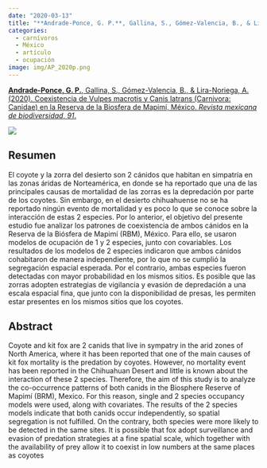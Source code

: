 ```yaml
---
date: "2020-03-13"
title: "**Andrade-Ponce, G. P.**, Gallina, S., Gómez-Valencia, B., & Lira-Noriega, A. (2020). Coexistencia de *Vulpes macrotis* y *Canis latrans* (Carnivora: Canidae) en la Reserva de la Biosfera de Mapimí, México"
categories:
  - carnívoros
  - México
  - artículo
  - ocupación
image: img/AP_2020p.png
---
```


[**Andrade-Ponce, G. P.**, Gallina, S., Gómez-Valencia, B., & Lira-Noriega, A. (2020). Coexistencia de Vulpes macrotis y Canis latrans (Carnivora: Canidae) en la Reserva de la Biosfera de Mapimí, México. *Revista mexicana de biodiversidad*, *91*.](https://www.researchgate.net/publication/339182388_Coexistencia_de_Vulpes_macrotis_y_Canis_latrans_Carnivora_Canidae_en_la_Reserva_de_la_Biosfera_de_Mapimi_Mexico)

![](img/AP_2020.png)

::: panel-tabset
## Resumen

El coyote y la zorra del desierto son 2 cánidos que habitan en simpatría en las zonas áridas de Norteamérica, en donde se ha reportado que una de las principales causas de mortalidad de las zorras es la depredación por parte de los coyotes. Sin embargo, en el desierto chihuahuense no se ha reportado ningún evento de mortalidad y es poco lo que se conoce sobre la interacción de estas 2 especies. Por lo anterior, el objetivo del presente estudio fue analizar los patrones de coexistencia de ambos cánidos en la Reserva de la Biósfera de Mapimí (RBM), México. Para ello, se usaron modelos de ocupación de 1 y 2 especies, junto con covariables. Los resultados de los modelos de 2 especies indicaron que ambos cánidos cohabitaron de manera independiente, por lo que no se cumplió la segregación espacial esperada. Por el contrario, ambas especies fueron detectadas con mayor probabilidad en los mismos sitios. Es posible que las zorras adopten estrategias de vigilancia y evasión de depredación a una escala espacial fina, que junto con la disponibilidad de presas, les permiten estar presentes en los mismos sitios que los coyotes.

## Abstract

Coyote and kit fox are 2 canids that live in sympatry in the arid zones of North America, where it has been reported that one of the main causes of kit fox mortality is the predation by coyotes. However, no mortality event has been reported in the Chihuahuan Desert and little is known about the interaction of these 2 species. Therefore, the aim of this study is to analyze the co-occurrence patterns of both canids in the Biosphere Reserve of Mapimí (BRM), Mexico. For this reason, single and 2 species occupancy models were used, along with covariates. The results of the 2 species models indicate that both canids occur independently, so spatial segregation is not fulfilled. On the contrary, both species were more likely to be detected in the same sites. It is possible that fox adopt surveillance and evasion of predation strategies at a fine spatial scale, which together with the availability of prey allow it to coexist in low numbers at the same places as coyotes
:::

